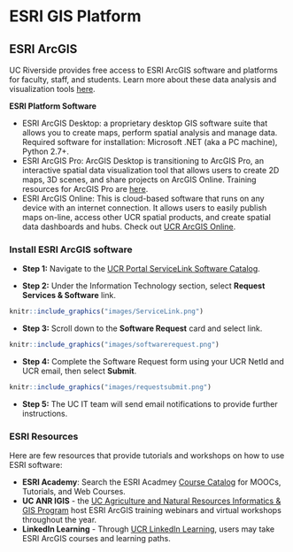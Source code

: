 # ESRI GIS Platform {#esri}

## ESRI ArcGIS

UC Riverside provides free access to ESRI ArcGIS software and platforms for faculty, staff, and students. Learn more about these data analysis and visualization tools [here](https://ucrsupport.service-now.com/ucr_portal?id=sc_category&sys_id=e9b36a7e1b691c10eab58734ec4bcb78&catalog_id=-1).

**ESRI Platform Software**

- ESRI ArcGIS Desktop: a proprietary desktop GIS software suite that allows you to create maps, perform spatial analysis and manage data. Required software for installation: Microsoft .NET (aka a PC machine), Python 2.7+. 
- ESRI ArcGIS Pro: ArcGIS Desktop is transitioning to ArcGIS Pro, an interactive spatial data visualization tool that allows users to create 2D maps, 3D scenes, and share projects on ArcGIS Online. Training resources for ArcGIS Pro are [here](https://www.esri.com/en-us/arcgis/products/arcgis-pro/resources).
- ESRI ArcGIS Online: This is cloud-based software that runs on any device with an internet connection. It allows users to easily publish maps on-line, access other UCR spatial products, and create spatial data dashboards and hubs. Check out [UCR ArcGIS Online](https://ucr.maps.arcgis.com/home/index.html).


### Install ESRI ArcGIS software

- **Step 1:** Navigate to the [UCR Portal ServiceLink Software Catalog](https://ucrsupport.service-now.com/ucr_portal). 

- **Step 2:** Under the Information Technology section, select **Request Services & Software** link.

```r

knitr::include_graphics("images/ServiceLink.png")
```

- **Step 3:** Scroll down to the **Software Request** card and select link.  

```r

knitr::include_graphics("images/softwarerequest.png")
```

- **Step 4:** Complete the Software Request form using your UCR NetId and UCR email, then select **Submit**. 

```r

knitr::include_graphics("images/requestsubmit.png")
```

- **Step 5:** The UC IT team will send email notifications to provide further instructions. 

### ESRI Resources

Here are few resources that provide tutorials and workshops on how to use ESRI software:

- **ESRI Academy**: Search the ESRI Acadmey [Course Catalog](https://www.esri.com/training/) for MOOCs, Tutorials, and Web Courses. 
- **UC ANR IGIS** - the [UC Agriculture and Natural Resources Informatics & GIS Program](https://igis.ucanr.edu/Training/) host ESRI ArcGIS training webinars and virtual workshops throughout the year. 
- **LinkedIn Learning** - Through [UCR LinkedIn Learning](https://www.linkedin.com/learning/topics/arcgis?u=26135898), users may take ESRI ArcGIS courses and learning paths.
